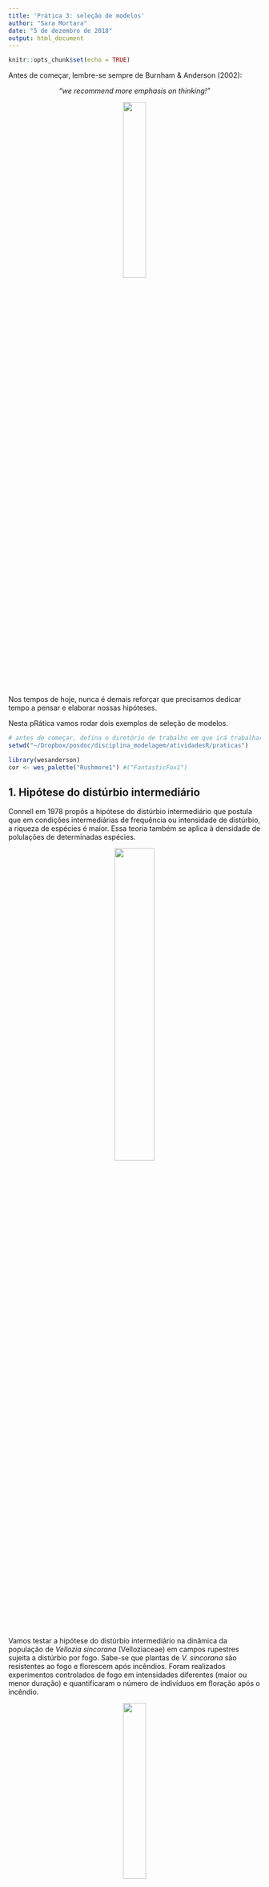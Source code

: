 ```yaml
---
title: 'Prática 3: seleção de modelos'
author: "Sara Mortara"
date: "5 de dezembro de 2018"
output: html_document
---
```


```r
knitr::opts_chunk$set(echo = TRUE)
```

Antes de começar, lembre-se sempre de Burnham \& Anderson (2002):

<center>
*"we recommend more emphasis on thinking!"*

![](../../teoricas/figuras/book_BA.png){width=30%} 
</center> 
Nos tempos de hoje, nunca é demais reforçar que precisamos dedicar tempo a pensar e elaborar nossas hipóteses. 

Nesta pRática vamos rodar dois exemplos de seleção de modelos. 

```r
# antes de começar, defina o diretório de trabalho em que irá trabalhar
setwd("~/Dropbox/posdoc/disciplina_modelagem/atividadesR/praticas")
```


```r
library(wesanderson)
cor <- wes_palette("Rushmore1") #("FantasticFox1")
```


## 1. Hipótese do distúrbio intermediário

Connell em 1978 propôs a hipótese do distúrbio intermediário que postula que em condições intermediárias de frequência ou intensidade de distúrbio, a riqueza de espécies é maior. Essa teoria também se aplica à densidade de polulações de determinadas espécies.

<center>
![](../../teoricas/figuras/disturbio.jpg){width=40%} 
</center> 

Vamos testar a hipótese do distúrbio intermediário na dinâmica da população de *Vellozia sincorana* (Velloziaceae) em campos rupestres sujeita a distúrbio por fogo. Sabe-se que plantas de *V. sincorana* são resistentes ao fogo e florescem após incêndios. Foram realizados experimentos controlados de fogo em intensidades diferentes (maior ou menor duração) e quantificaram o número de indivíduos em floração após o incêndio. 


<center>
![](../../teoricas/figuras/velozzia.jpg){width=30%} 
</center> 

Para isso, pesquisadores investigaram a densidade de indivíduos em floração após diferentes intensidades de fogo. A variável resposta é a densidade de indivíduos férteis e a variável preditora é a intensidade do fogo. 

**Pergunta:** Hipótese do distúrbio intermediário explica o padrão de floração de *V. sincorana*?

**Hipóteses:** 

1. Sob condições intermediárias de perturbação do fogo, haverá maior floração na população de *V. sincorana*

2. Se *V. sincorana* for muito resistente ao fogo, quanto maior a intensidade do fogo, maior será floração na população

**Previsão:**

```r
par(mfrow=c(1,2))
curve(x-x^2, bty="l", xaxt="n", yaxt="n", 
     xlab="Duração do fogo", 
     ylab="Densidade de indivíduos férteis", lwd=2, col="red")
mtext("1.", 3, adj=0)
curve(2 + 10*x, bty="l", xaxt="n", yaxt="n", 
     xlab="Duração do fogo", 
     ylab="Densidade de indivíduos em flor", lwd=2, col="blue")
mtext("2.", 3, adj=0)
par(mfrow=c(1,1))
```


```r
# lendo os dados
velo <- read.csv("../dados/vellozia.csv")
```

Fazendo a inspeção dos dados.

```r
# primeiras 6 linhas
head(velo)
# estrutura
str(velo)
# sumario
summary(velo)
```

Vamos olhar para a distribuição dos dados densidade de indivíduos em flor.

```r
# histograma dos valores de densidade
hist(velo$N, xlab="Densidade de indivíduos em flor")
# plotando em vermelho a media
abline(v=mean(velo$N), col="red", lwd=3)
```

Vamos olhar para a relação entre densidade de indivíduos férteis e intensidade do fogo.

```r
plot(N ~ fogo, data=velo, 
     xlab="Duração do fogo (horas)", 
     ylab="Densidade de indivíduos em flor", las=1, bty="l")
```

Vamos construir os modelos para representar cada uma das hipóteses.

<center>
![](../../teoricas/figuras/atencao.jpg){width=30%} 
</center>

Para construir uma curva que represente a função quadrática da hipótese 1, precisamos de uma expressão $x + x^2$. Como a variável preditora $x$ é a duração do fogo, a expressão seria $fogo + fogo^2$. No R, para colocar essa expressão precisamos usar a função I (identidade) para forçar que a expressão $fogo^2$ seja entendida como queremos. A notação seria então: $fogo + I(fogo^2)$. Veja abaixo como fica isso no código.

```r
# 1. relacao unimodal, floracao maior em intensidades intermediarias
h01 <- lm(N ~ fogo + I(fogo^2), data=velo)

# 2. relacao linear, floracao aumenta com intensidade
h02 <- lm(N ~ fogo, data=velo)

##. hipotese de ausencia de efeito
h00 <- lm(N ~ 1, data=velo)
```

Vamos olhar para a estimativa dos parâmetros de cada um dos modelos.

```r
# hipotese 01
coef(h01)
# hipotese 02
coef(h02)
# hipotese 03
coef(h00)
```

Vamos fazer o cálculo de AIC para comparar os modelos.

```r
library(bbmle)
AICtab(h01, h02, h00, weights=TRUE, base=TRUE)
```

O modelo que melhor se ajusta aos dados é o modelo da hipótese 1 de que intensidades intermediárias de fogo favorecem a floração de *V. sincorana*.

Vamos olhar para o ajuste do modelo aos dados. Primeiro o modelo da hipótese 1.

```r
### grafico da hipotese 1

# primeiro salvamos os valores do coeficiente em um objeto
coef.h01 <- coef(h01)
# plotando os dados observados
plot(N ~ fogo, data=velo, 
     xlab="Duração do fogo (horas)", 
     ylab="Densidade de indivíduos em flor", las=1, bty="l")
# plotando a curva da hipotese 1 segundo a expressao
# a + b*x + c*x^2
curve(coef.h01[1] + coef.h01[2]*x + coef.h01[3]*x^2, add=TRUE, lwd=2, col='red')
```

Vamos olhar agora para o ajuste do modelo da hipótese 2 aos dados. 

```r
### grafico da hipotese 2
# primeiro salvamos os valores do coeficiente em um objeto
coef.h02 <- coef(h02)
# plotando os dados observados
plot(N ~ fogo, data=velo, 
     xlab="Duração do fogo (horas)", 
     ylab="Densidade de indivíduos em flor", las=1, bty="l")
# plotando a curva da hipotese 2 usando abline
abline(coef.h02[1], coef.h02[2], lwd=2, col='blue')
```


Vamos comparar os dois ajustes no mesmo gráfico.


```r
### juntando as duas curvas no mesmo grafico
# plotando os dados observados
plot(N ~ fogo, data=velo, 
     xlab="Duração do fogo (horas)", 
     ylab="Densidade de indivíduos em flor", las=1, bty="l")
# plotando a curva da hipotese 1 segundo a expressao
# a + b*x + c*x^2
curve(coef.h01[1] + coef.h01[2]*x + coef.h01[3]*x^2, add=TRUE, lwd=2, col='red')
# plotando a curva da hipotese 2 usando abline
abline(coef.h02[1], coef.h02[2], lwd=2, col='blue')
# fazendo a legenda
legend("topleft", c("hipótese 1", "hipótese 2"), bty="n", 
       col=c('red', 'blue'), lty=1)
```

Como você interpreta o resultado encontrado? Você acha que a hipótese 1 é uma boa explicação para o padrão de floração na população?

## 2. Impacto das redes sociais em vendas

Vamos entender o impacto do investimento diferentes meios de propaganda na venda de determinado produto. A ideia por trás deste exemplo é que, na sociedade de hoje, basta investir em propaganda em uma rede social que é suficiente para observar um crescimento de vendas. Uma empresa, em locais diferentes investiu de forma diferente em tipos de propagandas. Vamos entender o padrão de vendas a partir do investimento em propaganda.


<center>
![](../../teoricas/figuras/propaganda.jpg){width=40%} 
</center>


**Pergunta:** Qual propaganda é mais eficaz para aumentar o número de vendas de um produto?

**Hipóteses:**

1. Apenas investir em propaganda em redes sociais é suficiente para aumentar o número de vendas

2. É preciso investir em propaganda em redes sociais e jornal

3. Apenas investir em propaganda no facebook é suficiente para aumentar o número de vendas. 

4. Apenas investir em propaganda no youtube é suficiente para aumentar o número de vendas. 

5. Hipótese de que a propaganda é a alma do negócio é falsa, isto é, a ausência de efeito da propaganda no número de vendas.


**Previsão:**

```r
par(mfrow=c(1,2), bty='l', xaxt='n', yaxt='n')
curve(10 + 10*x, col="red", lwd=2, 
    xlab="redes sociais", ylab="N de vendas")
mtext("1.", 3, adj=0)
curve(10 + 10*x, col="blue", lwd=2, 
    xlab="redes sociais + jornal", ylab="N de vendas")
mtext("2.", 3, adj=0)
curve(10 + 10*x, col="orange", lwd=2, 
    xlab="apenas facebook", ylab="N de vendas")
mtext("3.", 3, adj=0)
curve(10 + 10*x, col="green", lwd=2, 
    xlab="apenas youtube", ylab="N de vendas")
mtext("4.", 3, adj=0)

```

Vamos ler o conjunto de dados no R. A coluna <tt> sales </tt> contém o número de vendas, e as colunas <tt> youtube </tt>, <tt> facebook </tt>, <tt> newspaper </tt> contém o investimento (em dinheiros) em cada um dos tipos de propaganda.

```r
vendas <- read.csv("../dados/marketing.csv")
head(vendas)
```

Vamos construir um modelo para cada hipótese:

```r
# hipotese 1
m01 <- lm(sales ~ youtube + facebook, data=vendas)
# hipotese 2
m02 <- lm(sales ~ youtube + facebook + newspaper, data=vendas)
# hipotese 3
m03 <- lm(sales ~ facebook, data=vendas)
# hipotese 4
m04 <- lm(sales ~ youtube, data=vendas)
# hipotese de ausencia de efeito
m00 <- lm(sales ~ 1, data=vendas)
```

Vamos comparar simultaneamente todas as hipóteses usando o critério do AIC.

```r
library(bbmle)

AICtab(m01, m02, m03, m04, m00, base=TRUE, weights=TRUE)
```


O modelo que melhor se ajusta aos dados é o modelo com as variáveis <tt> youtube </tt> e  <tt> facebook </tt>. Entretanto, a diferença de AIC é 2 (o que seria exatamente o corte). Como você poderia sustentar a escolha do modelo <t>m01</tt>?

Para visualizar a resposta do modelo selecionado com duas variáveis contíbuas como preditoras não é trivial. Queremos fugir de uma representação 3D porque é complicada demais. Neste caso, vamos usar o efeito <tt>facebook</tt> no eixo x e separar a outra variável preditora <tt> youtube </tt> em duas classes pela mediana. Importante entender que a variável <tt> youtube </tt> é contínua porém estamos separando em classes **apenas** para visualização.

Vamos primeiro guardar em objetos os coeficientes do modelo.

```r
# guardando o coeficiente do modelo em um objeto
coef.m01 <- coef(m01)
```

Então, vamos separar os dados de investimento de dinheiro no <tt> youtube </tt> em duas classes.

```r
# guarda o valor da mediana em um objeto
med.you <- median(vendas$youtube)
# 50% menor que a mediana
you1 <- vendas$youtube[vendas$youtube<med.you] 
mean(you1)
# 50% maior que a mediana
you2 <- vendas$youtube[vendas$youtube>med.you]
mean(you2)
```

Vamos finalmente fazer dois gráficos. No primeiro, vamos plotar os dados e o ajuste do modelo ao conjunto de dados onde o investimento no youtube é menor do que a mediana (-179,7). No segundo gráfico, vamos plotar os dados e o ajuste do modelo ao conjunto de dados onde o investimento no youtube é menor do que mediana. 

Como calculamos a linha do previsto? Podemos fazer isso simplesmente pensando na equação da regressão múltipla:

$$ Y = \alpha + \beta_{1}X_{1} + \beta_{2}X_{2}$$
O valor dos coeficientes do modelo: 

```r
coef.m01
```

representam: $\alpha$, $\beta_{1}$ e $\beta_{2}$, respectivamente. Para o valor de $X_{1}$ usaremos a média de cada classe de investimento no <tt>youtube</tt>. O valor de $X_{2}$ é justamente o eixo x do nosso gráfico, isto é, cada valor de investimento no <tt>facebook</tt>. 

```r
# define parametros graficos
par(mfrow=c(1,2), las=1, bty="l")
# plot dos valores de youtube < mediana 
plot(sales ~ facebook, data=vendas[vendas$youtube<med.you,], 
     main="N vendas onde youtube < 179,7",
     col="tomato", ylim=c(0,30), ylab="N de vendas")
# linha do previsto pelo modelo
## a + b*x1 + c*x2, onde x1=media dos valores da classe youtube<mediana
abline(a=coef.m01[1] + coef.m01[2]*mean(you1), 
       b=coef.m01[3], col='tomato', lwd=2)
# plot dos valores de youtube > mediana
plot(sales ~ facebook, data=vendas[vendas$youtube>med.you,], 
     main="N vendas onde youtube > 179,7",
     col="darkred", ylim=c(0,30), ylab="N de vendas")
# linha do previsto pelo modelo
## a + b*x1 + c*x2, onde x1=media dos valores da classe youtube>mediana
abline(a=coef.m01[1] + coef.m01[2]*mean(you2), 
       b=coef.m01[3], col='darkred', lwd=2)
par(mfrow=c(1,1))
```

Como você interpretaria o resultado encontrado? Você recomendaria alguma estratégia de investimento baseada nos resultados?